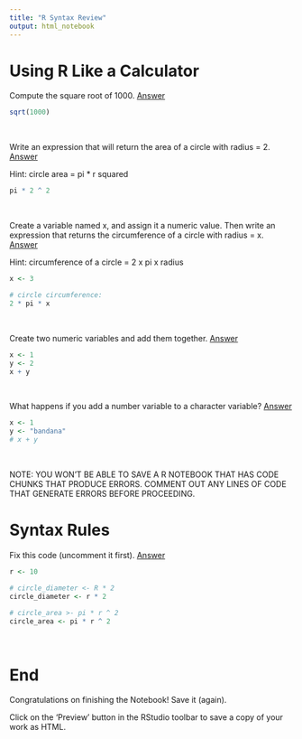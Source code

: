 ```yaml
---
title: "R Syntax Review"
output: html_notebook
---
```


# Using R Like a Calculator

Compute the square root of 1000. [Answer](http://bit.ly/3vwTGE1)

```r
sqrt(1000)
```

\

Write an expression that will return the area of a circle with radius = 2. [Answer](http://bit.ly/38OgpBY)

Hint: circle area = pi * r squared

```r
pi * 2 ^ 2
```

\

Create a variable named x, and assign it a numeric value. Then write an expression that returns the circumference of a circle with radius = x. [Answer](http://bit.ly/3cDEHj7)

Hint: circumference of a circle = 2 x pi x radius

```r
x <- 3

# circle circumference: 
2 * pi * x
```

\

Create two numeric variables and add them together. [Answer](http://bit.ly/3twiXML)

```r
x <- 1
y <- 2
x + y
```

\

What happens if you add a number variable to a character variable? [Answer](http://bit.ly/3eOgadJ)

```r
x <- 1
y <- "bandana"
# x + y
```

\

NOTE: YOU WON'T BE ABLE TO SAVE A R NOTEBOOK THAT HAS CODE CHUNKS THAT PRODUCE ERRORS.
COMMENT OUT ANY LINES OF CODE THAT GENERATE ERRORS BEFORE PROCEEDING.

# Syntax Rules

Fix this code (uncomment it first). [Answer](http://bit.ly/3rXcLx3)

```r
r <- 10

# circle_diameter <- R * 2
circle_diameter <- r * 2

# circle_area >- pi * r ^ 2
circle_area <- pi * r ^ 2
```

\

# End

Congratulations on finishing the Notebook! Save it (again).

Click on the 'Preview' button in the RStudio toolbar to save a copy of your work as HTML.


